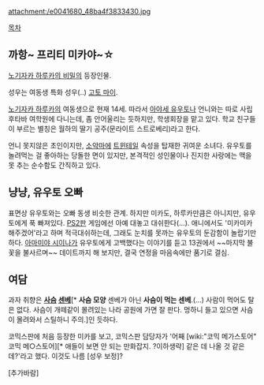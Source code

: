 attachment:/e0041680_48ba4f3833430.jpg

[[목차]]

== 까항~ 프리티 미카야~☆ ==
[[노기자카 하루카의 비밀]]의 등장인물.

성우는 여동생 특화 성우(..) [[고토 마이]].

[[노기자카 하루카]]의 여동생으로 현재 14세. 따라서 [[아야세 유우토]]나 언니와는 따로 사립 후타바 여학원에 다니는데, 좀 안어울리는 듯하지만, 학생회장을 맡고 있다. 학교 친구들이 부르는 별칭은 월하의 딸기 공주(문라이트 스트로베리)라고 한다.

언니 못지않은 초인이지만, [[소악마]]에 [[트윈테일]] 속성을 탑재한 귀여운 소녀다. 유우토를 놀려먹는 걸 좋아하는 당돌한 면이 있지만, 본격적인 성인물이나 진지한 사랑에는 맥을 못 추는 순수함도 간직하고 있다.


== 냥냥, 유우토 오빠 ==
표면상 유우토와는 오빠 동생 비슷한 관계. 하지만 미카도, 하루카만큼은 아니지만, 유우토에게 푹 빠져있다. [[PS2]]판 게임에선 아예 대놓고 대쉬한다(...). 애니에서도 '미카미카 해주겠어'라고 하며 적극대쉬하는데, 그래도 눈치를 못까는 유우토의 둔감함이 놀랍기만 하다. [[아마미야 시이나]]가 유우토에게 고백했다는 이야기를 듣고 13권에서 ~~마지막 불꽃을 불사르며~~ 데이트까지 해 보지만, 결국 연정을 마음속에만 품기로 결심. 

== 여담 ==
과자 취향은 '''[[사슴]] [[센베]]'''[* '''사슴 모양''' 센베가 아닌 '''사슴이 먹는 센베'''.(…) 사람이 먹어도 탈은 없다. 사슴이 개떼같이 몰려있는 나라 공원에 가면 잘 판다. 멍하니 들고 있으면 사슴이 몰려와서 스틸하니 주의.]인 듯하다.

코믹스판에 처음 등장한 미카를 보고, 코믹스판 담당자가 '어째 [wiki:"코믹 메가스토어" 코믹 메○스토어][* 애들이 보면 안 되는 만화잡지. ?이하생략] 같은 데 나올 것 같은데?'라고 했다. 이것도 나름 [성우 보정]?


[추가바람]
